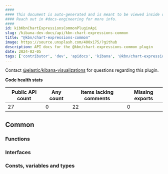 ```yaml
---
####
#### This document is auto-generated and is meant to be viewed inside our experimental, new docs system.
#### Reach out in #docs-engineering for more info.
####
id: kibKbnChartExpressionsCommonPluginApi
slug: /kibana-dev-docs/api/kbn-chart-expressions-common
title: "@kbn/chart-expressions-common"
image: https://source.unsplash.com/400x175/?github
description: API docs for the @kbn/chart-expressions-common plugin
date: 2024-02-05
tags: ['contributor', 'dev', 'apidocs', 'kibana', '@kbn/chart-expressions-common']
---
```




Contact [@elastic/kibana-visualizations](https://github.com/orgs/elastic/teams/kibana-visualizations) for questions regarding this plugin.

**Code health stats**

| Public API count  | Any count | Items lacking comments | Missing exports |
|-------------------|-----------|------------------------|-----------------|
| 27 | 0 | 22 | 0 |

## Common

### Functions
<DocDefinitionList data={kbnChartExpressionsCommonObj.common.functions}/>

### Interfaces
<DocDefinitionList data={kbnChartExpressionsCommonObj.common.interfaces}/>

### Consts, variables and types
<DocDefinitionList data={kbnChartExpressionsCommonObj.common.misc}/>

